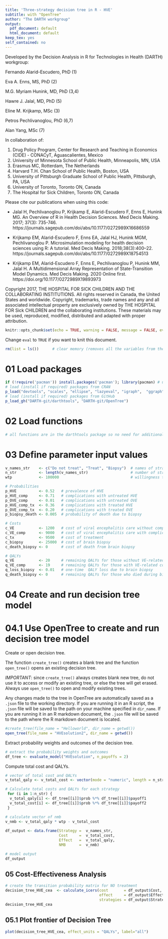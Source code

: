 ---
title: 'Three-strategy decision tree in R - HVE'
subtitle: with "OpenTree"
author: "The DARTH workgroup"
output:
  pdf_document: default
  html_document: default
keep_tex: yes
self_contained: no
---

Developed by the Decision Analysis in R for Technologies in Health (DARTH) workgroup:

Fernando Alarid-Escudero, PhD (1) 

Eva A. Enns, MS, PhD (2)	

M.G. Myriam Hunink, MD, PhD (3,4)

Hawre J. Jalal, MD, PhD (5) 

Eline M. Krijkamp, MSc (3)	

Petros Pechlivanoglou, PhD (6,7)

Alan Yang, MSc (7)

In collaboration of: 		

1. Drug Policy Program, Center for Research and Teaching in Economics (CIDE) - CONACyT, 
   Aguascalientes, Mexico
2. University of Minnesota School of Public Health, Minneapolis, MN, USA
3. Erasmus MC, Rotterdam, The Netherlands
4. Harvard T.H. Chan School of Public Health, Boston, USA
5. University of Pittsburgh Graduate School of Public Health, Pittsburgh, PA, USA
6. University of Toronto, Toronto ON, Canada
7. The Hospital for Sick Children, Toronto ON, Canada

Please cite our publications when using this code:
 
- Jalal H, Pechlivanoglou P, Krijkamp E, Alarid-Escudero F, Enns E, Hunink MG. 
An Overview of R in Health Decision Sciences. Med Decis Making. 2017; 37(3): 735-746. 
https://journals.sagepub.com/doi/abs/10.1177/0272989X16686559
 
- Krijkamp EM, Alarid-Escudero F, Enns EA, Jalal HJ, Hunink MGM, Pechlivanoglou P. 
Microsimulation modeling for health decision sciences using R: A tutorial. 
Med Decis Making. 2018;38(3):400–22. 
https://journals.sagepub.com/doi/abs/10.1177/0272989X18754513
 
- Krijkamp EM, Alarid-Escudero F, Enns E, Pechlivanoglou P, Hunink MM, Jalal H. 
A Multidimensional Array Representation of State-Transition Model Dynamics. 
Med Decis Making. 2020 Online first. https://doi.org/10.1177/0272989X19893973

Copyright 2017, THE HOSPITAL FOR SICK CHILDREN AND THE COLLABORATING INSTITUTIONS. 
All rights reserved in Canada, the United States and worldwide. Copyright, 
trademarks, trade names and any and all associated intellectual property are 
exclusively owned by THE HOSPITAL FOR Sick CHILDREN and the collaborating 
institutions. These materials may be used, reproduced, modified, distributed 
and adapted with proper attribution.

\newpage

```{r setup, include=FALSE}
knitr::opts_chunk$set(echo = TRUE, warning = FALSE, message = FALSE, eval = T)
```

Change `eval` to `TRUE` if you want to knit this document.

```{r}
rm(list = ls())      # clear memory (removes all the variables from the workspace)
```

# 01 Load packages

```{r, warning = FALSE, message = FALSE}
if (!require('pacman')) install.packages('pacman'); library(pacman) # use this package to conveniently install other packages
# load (install if required) packages from CRAN
p_load("devtools", "scales", "ellipse", "lazyeval", "igraph",  "ggraph", "reshape2", "knitr", "stringr", "jsonlite", "rstudioapi", "tidyverse", "dampack")                                               
# load (install if required) packages from GitHub
p_load_gh("DARTH-git/darthtools", "DARTH-git/OpenTree")
```

# 02 Load functions

```{r}
# all functions are in the darthtools package so no need for additional functions
```

# 03 Define parameter input values

```{r}
v_names_str    <- c("Do not treat", "Treat", "Biopsy")  # names of strategies
n_str          <- length(v_names_str)                   # number of strategies
wtp            <- 100000                                # willingness to pay threshold

# Probabilities
p_HVE          <- 0.52   # prevalence of HVE
p_HVE_comp     <- 0.71   # complications with untreated HVE
p_OVE_comp     <- 0.01   # complications with untreated OVE
p_HVE_comp_tx  <- 0.36   # complications with treated HVE
p_OVE_comp_tx  <- 0.20   # complications with treated OVE
p_biopsy_death <- 0.005  # probability of death due to biopsy

# Costs
c_VE           <- 1200   # cost of viral encephalitis care without complications
c_VE_comp      <- 9000   # cost of viral encephalitis care with complications
c_tx           <- 9500   # cost of treatment
c_biopsy       <- 25000  # cost of brain biopsy
c_death_biopsy <- 0      # cost of death from brain biopsy

# QALYs
q_VE           <- 20     # remaining QALYs for those without VE-related complications
q_VE_comp      <- 19     # remaining QALYs for those with VE-related complications
q_loss_biopsy  <- 0.01   # one-time  QALY loss due to brain biopsy
q_death_biopsy <- 0      # remaining QALYs for those who died during biopsy
```

# 04 Create and run decision tree model

# 04.1 Use OpenTree to create and run decision tree model

Create or open decision tree. 

The function `create_tree()` creates a blank tree and the function `open_tree()` opens an existing decision tree. 

*IMPORTANT*: since `create_tree()` always creates blank new tree, do not use it to access or modify an existing tree, or else the tree will get erased. Always use `open_tree()` to open and modify existing trees.

Any changes made to the tree in OpenTree are automatically saved as a `.json` file to the working directory. If you are running it in an R script, the `.json` file will be saved to the path on your machine specified in `dir_name`. If you are running it in an R markdown document, the `.json` file will be saved to the path where the R markdown document is located. 

```{r}
#create_tree(file_name = "Helloworld", dir_name = getwd())
open_tree(file_name = "HVEsolution2", dir_name = getwd())
```

Extract probability weights and outcomes of the decision tree.

```{r, warning = F}
# extract the probability weights and outcomes  
df_tree <- evaluate_model("HVEsolution", n_payoffs = 2)
```

Compute total cost and QALYs.

```{r}
# vector of total cost and QALYs
v_total_qaly <- v_total_cost <- vector(mode = "numeric", length = n_str)

# Calculate total costs and QALYs for each strategy 
 for (i in 1:n_str) {
  v_total_qaly[i] <- df_tree[[i]]$prob %*% df_tree[[i]]$payoff1
  v_total_cost[i] <- df_tree[[i]]$prob %*% df_tree[[i]]$payoff2
 }

# calculate vector of nmb
v_nmb <- v_total_qaly * wtp - v_total_cost 
          
df_output <- data.frame(Strategy =  v_names_str,
                        Cost     =  v_total_cost,
                        Effect   =  v_total_qaly,
                        NMB      =  v_nmb)

# model output
df_output
```

## 05 Cost-Effectiveness Analysis

```{r}
# create the transition probability matrix for NO treatment
decision_tree_HVE_cea  <- calculate_icers(cost       = df_output$Cost,
                                          effect     = df_output$Effect,
                                          strategies = df_output$Strategy)
decision_tree_HVE_cea
```

## 05.1 Plot frontier of Decision Tree

```{r}
plot(decision_tree_HVE_cea, effect_units = "QALYs", label="all")
```



